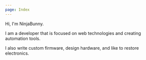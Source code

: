 ```yaml
---
page: Index
---
```


Hi, I'm NinjaBunny.

I am a developer that is focused on web technologies and creating automation tools.

I also write custom firmware, design hardware, and like to restore electronics.
